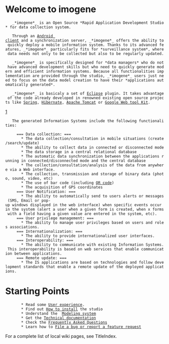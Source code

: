 = Welcome to imogene =

	_*imogene*_ is an Open Source *Rapid Application Development Studio* for data collection system.

	Through an [http://www.android.com/ Android client] and a synchronization server, _*imogene*_ offers the ability to quickly deploy a mobile information system. Thanks to its advanced features, _*imogene*_ particularly fits for *surveillance system*, where data needs not only to be collected but also to be regularly updated.

	_*imogene*_ is specifically designed for *data managers* who do not have advanced development skills but who need to quickly generate modern and efficient information systems. Because all functionalities implementation are provided through the studio, _*imogene*_ users just need to focus on the data model creation to have their *applications automatically generated*.

	_*imogene*_ is basicaly a set of [http://www.eclipse.org/ Eclipse] plugin. It takes advantage of the code already developed in renowned existing open source projects like [http://www.springsource.org/ Spring], [http://www.hibernate.org/ Hibernate], [http://tomcat.apache.org/ Apache Tomcat] or [http://code.google.com/webtoolkit/ Google Web tool Kit]. 

[http://code.google.com/p/imogene/wiki/images/is_archi.png]

	The generated Information Systems include the following functionalities:

      === Data collection: ===
        * The data collection/consultation in mobile situations (create/search/update)
        * The ability to collect data in connected or disconnected mode
        * The data storage in a central relational database
        * The automatic data synchronization between the applications running in connected/disconnected mode and the central database
        * The collection/consultation/analysis of the data from anywhere via a Web interface.
        * The collection, transmission and storage of binary data (photo, sound, video, etc)
        * The use of bar code (including [http://en.wikipedia.org/wiki/QR_Code/ QR code])
        * The acquisition of GPS coordinates
      === User Notification: ===
        * The ability to automatically send to users alerts or messages (SMS, Email or pop-up windows displayed in the web interface) when specific events occur in the system (alert a user when a given form is created, when x forms with a field having a given value are entered in the system, etc).
      === User privilege management: ===
        * The ability to manage user privileges based on users and roles associations.
      === Internationalization: ===
        * The ability to provide internationalized user interfaces.
      === Interoperability: ===
        * The ability to communicate with existing Information Systems. This interoperability is based on web services that enable communication between applications.
      === Remote update: ===
        * The IS applications are based on technologies and follow development standards that enable a remote update of the deployed applications.


= Starting Points =

        * Read some [[User experience]].
        * Find out [[How to install]] the studio
        * Understand the  [[Modeling system]] 
        * Get the [[Technical documentation]]
        * Check the [[Frequently Asked Questions]]
        * Learn how to [[File a bug or report a feature request]] 

For a complete list of local wiki pages, see TitleIndex.